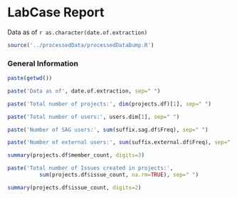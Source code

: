 LabCase Report
========================================================

Data as of  `r as.character(date.of.extraction)`

```r
source('../processedData/processedDataDump.R')
```

### General Information

```r
paste(getwd())

paste('Data as of', date.of.extraction, sep=" ")

paste('Total number of projects:', dim(projects.df)[1], sep=" ")

paste('Total number of users:', users.dim[1], sep=" ")

paste('Number of SAG users:', sum(suffix.sag.df$Freq), sep=" ")

paste('Number of external users:', sum(suffix.external.df$Freq), sep=" ")

summary(projects.df$member_count, digits=3)

paste('Total number of Issues created in projects:',
          sum(projects.df$issue_count, na.rm=TRUE), sep=" ")

summary(projects.df$issue_count, digits=2)
```




  
  
  
  
  
 




